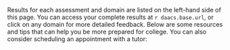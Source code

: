 Results for each assessment and domain are listed on the left-hand side of this page. You can access your complete results at `r daacs.base.url`, or click on any domain for more detailed feedback. Below are some resources and tips that can help you be more prepared for college. You can also consider scheduling an appointment with a tutor: \url{https://www.umgc.edu/current-students/learning-resources/tutoring/undergraduate-tutoring}

\hypertarget{section-6}{%
\subsubsection{\texorpdfstring{\textcolor[HTML]{54075B}{Self-Regulated Learning}}{}}\label{section-6}}

\begin{itemize}
\tightlist
\item See the last page of this document for specific tips you can start using right away.
\item For more tips visit the Self-Regulated Learning Lab: \url{https://srl.daacs.net}
\item Check out these learner support videos for tips on how to be a successful student: \url{https://www.umgc.edu/current-students/learning-resources/learner-support-videos}
\end{itemize}

\hypertarget{section-7}{%
\subsubsection{\texorpdfstring{\textcolor[HTML]{54075B}{Writing}}{}}\label{section-7}}

\begin{itemize}
\tightlist
\item Visit the Online Writing Lab for tips on improving your writing skills: \url{https://owl.excelsior.edu}
\item Schedule an appointment at the Effective Writing Center to receive assistance with your writing:
\url{https://www.umgc.edu/current-students/learning-resources/writing-center}
\item Check out the resources available at the UMGC library that can assist you with writing and citing: \url{https://libguides.umgc.edu/gethelp/writing-citing}
\end{itemize}

\hypertarget{section-8}{%
\subsubsection{\texorpdfstring{\textcolor[HTML]{54075B}{Mathematics}}{}}\label{section-8}}

\begin{itemize}
\tightlist
\item Review the questions you answered incorrectly at \url{https://umgc.daacs.net}, and read the explanations for the correct answers by clicking "More Info" for each question within DAACS.
\item There are several free websites that can help you with your math skills, such as \url{https://mathantics.com}, \url{https://mathsisfun.com}, and \url{https://virtualnerd.com}
\end{itemize}

\hypertarget{section-9}{%
\subsubsection{\texorpdfstring{\textcolor[HTML]{54075B}{Reading}}{}}\label{section-9}}

\begin{itemize}
\tightlist
\item Visit the Online Reading Lab for tips on improving your reading skills: \url{https://owl.excelsior.edu/orc}
\item View the resources that are available at the UMGC library: \url{https://libguides.umgc.edu/home}
\end{itemize}
